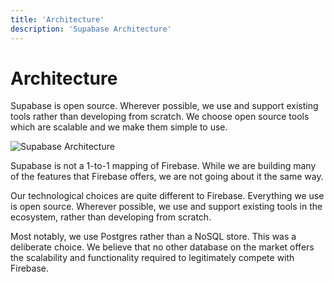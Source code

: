 ```yaml
---
title: 'Architecture'
description: 'Supabase Architecture'
---
```


# Architecture

Supabase is open source. Wherever possible, we use and support existing tools rather than developing from scratch. We choose open source tools which are scalable and we make them simple to use.

![Supabase Architecture](https://supabase.com/docs/assets/images/supabase-architecture-9050a7317e9ec7efb7807f5194122e48.png)

Supabase is not a 1-to-1 mapping of Firebase. While we are building many of the features that Firebase offers, we are not going about it the same way.

Our technological choices are quite different to Firebase. Everything we use is open source. Wherever possible, we use and support existing tools in the ecosystem, rather than developing from scratch.

Most notably, we use Postgres rather than a NoSQL store. This was a deliberate choice. We believe that no other database on the market offers the scalability and functionality required to legitimately compete with Firebase.
